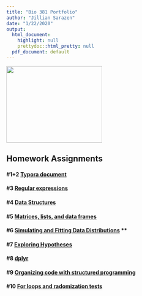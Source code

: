 ```yaml
---
title: "Bio 381 Portfolio"
author: "Jillian Sarazen"
date: "1/22/2020"
output:
  html_document:
    highlight: null
    prettydoc::html_pretty: null
  pdf_document: default
---
```


<img src="jill_photo.JPG" width="250" height="200"/>


## Homework Assignments


#### #1+2 [Typora document](TyporaHW1.html)
#### #3 [Regular expressions](HW_3.html)
#### #4 [Data Structures](HW_4.html)
#### #5 [Matrices, lists, and data frames](HW_5.html)
#### #6 [Simulating and Fitting Data Distributions](HW_6.html) **
#### #7 [Exploring Hypotheses](HW_7.html)
#### #8 [dplyr](HW_8.html)
#### #9 [Organizing code with structured programming](HW_9.html)
#### #10 [For loops and radomization tests](HW_10.html)
